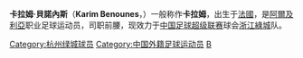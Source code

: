 {{Infobox Football biography
|          playername = 卡拉姆
|               image = 
|            fullname = 卡拉姆·贝诺内斯
|         dateofbirth = {{birth date and age|1984|2|9}}
|         cityofbirth = [[里尔|里尔]]
|      countryofbirth = [[法国|法国]]
|              height = {{height|m=1.75}}
|            nickname = 
|            position = [[中場|中場]]
|         currentclub = [[浙江綠城|浙江綠城]]
|          clubnumber = 9
|          youthyears = 2002-2003
|          youthclubs = [[里尔足球俱乐部|里尔]]
|               years = 2004<br />2004-2005<br />2005-2006<br />2006-2007<br />2008-
|               clubs = {{tsl|en|Ølstykke FC||奧斯提克}}<br />[[艾卡列迪耶夫體育會|艾卡列迪耶夫]]<br />[[ES塞蒂夫|ES塞蒂夫]]<br />{{tsl|en|L'Entente SSG|}}<br />[[浙江綠城|浙江綠城]]
|         caps(goals) = 15 (5)<br />12 (5)<br />12 (1)<br />32 (1)
|       nationalyears = 2003
|        nationalteam = [[阿爾及利亞國家足球隊|阿爾及利亞]]
| nationalcaps(goals) = 1 (0)
|            pcupdate = April 27, 2008
|            ntupdate = July 13, 2008
}}
'''卡拉姆·貝諾內斯'''（'''Karim Benounes'''，{{bd|1984年|2月9日|||B}}）一般称作'''卡拉姆'''，出生于[[法國|法國]]，是[[阿爾及利亞|阿爾及利亞]]职业足球运动员，司职前腰，现效力于[[中国足球超级联赛|中国足球超级联赛]]球会[[浙江綠城|浙江綠城]]队。

{{DEFAULTSORT:Benounes, Karim}}

[[Category:杭州绿城球员|Category:杭州绿城球员]]
[[Category:中国外籍足球运动员|Category:中国外籍足球运动员]]
[[Category:阿尔及利亚足球运动员|B]]